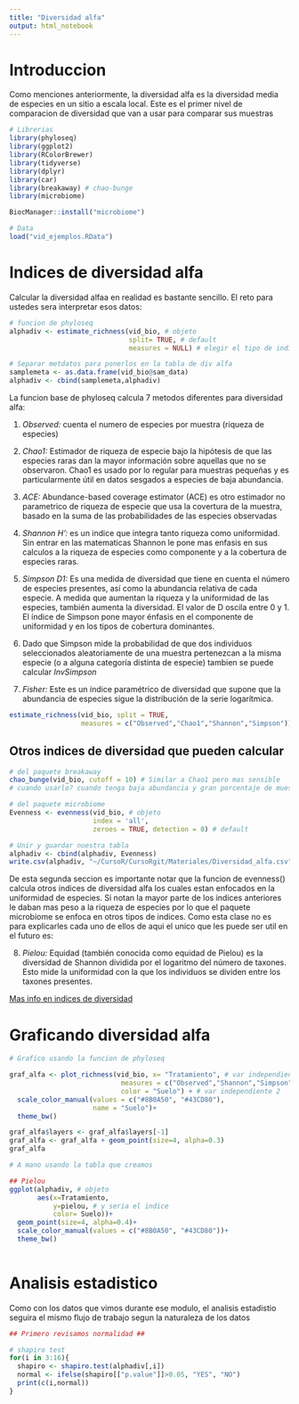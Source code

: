 ```yaml
---
title: "Diversidad alfa"
output: html_notebook
---
```


# Introduccion 

Como menciones anteriormente, la diversidad alfa es la diversidad media de especies en un sitio a escala local. Este es el primer nivel de comparacion de diversidad que van a usar para comparar sus muestras

```r
# Librerias
library(phyloseq)
library(ggplot2)
library(RColorBrewer)
library(tidyverse)
library(dplyr)
library(car)
library(breakaway) # chao-bunge
library(microbiome)

BiocManager::install("microbiome")

# Data
load("vid_ejemplos.RData")
```

# Indices de diversidad alfa

Calcular la diversidad alfaa en realidad es bastante sencillo. El reto para ustedes sera interpretar esos datos:

```r
# funcion de phyloseq
alphadiv <- estimate_richness(vid_bio, # objeto
                              split= TRUE, # default
                              measures = NULL) # elegir el tipo de indice, el default es NULL y te da como resultado 7 indices diferentes

# Separar metdatos para ponerlos en la tabla de div alfa
samplemeta <- as.data.frame(vid_bio@sam_data)
alphadiv <- cbind(samplemeta,alphadiv)
```

La funcion base de phyloseq calcula 7 metodos diferentes para diversidad alfa:

1. _Observed:_ cuenta el numero de especies por muestra (riqueza de especies)

2. _Chao1:_ Estimador de riqueza de especie bajo la hipótesis de que las especies raras dan la mayor información sobre aquellas que no se observaron. Chao1 es usado por lo regular para muestras pequeñas y es particularmente útil en datos sesgados a especies de baja abundancia.

3. _ACE:_ Abundance-based coverage estimator (ACE) es otro estimador no parametrico de riqueza de especie que usa la covertura de la muestra, basado en la suma de las probabilidades de las especies observadas

4. _Shannon H':_ es un indice que integra tanto riqueza como uniformidad. Sin entrar en las matematicas Shannon le pone mas enfasis en sus calculos a la riqueza de especies como componente y a la cobertura de especies raras.

5. _Simpson D1:_ Es una medida de diversidad que tiene en cuenta el número de especies presentes, así como la abundancia relativa de cada especie. A medida que aumentan la riqueza y la uniformidad de las especies, también aumenta la diversidad. El valor de D oscila entre 0 y 1. El índice de Simpson pone mayor énfasis en el componente de uniformidad y en los tipos de cobertura dominantes.

6. Dado que Simpson mide la probabilidad de que dos individuos seleccionados aleatoriamente de una muestra pertenezcan a la misma especie (o a alguna categoría distinta de especie) tambien se puede calcular _InvSimpson_

7. _Fisher:_ Este es un índice paramétrico de diversidad que supone que la abundancia de especies sigue la distribución de la serie logarítmica.

```r
estimate_richness(vid_bio, split = TRUE,
                  measures = c("Observed","Chao1","Shannon","Simpson")) # estas son las mas comunes a usarse
```

## Otros indices de diversidad que pueden calcular

```r
# del paquete breakaway
chao_bunge(vid_bio, cutoff = 10) # Similar a Chao1 pero mas sensible
# cuando usarlo? cuando tenga baja abundancia y gran porcentaje de muestras raras

# del paquete microbiome
Evenness <- evenness(vid_bio, # objeto
                     index = 'all', 
                     zeroes = TRUE, detection = 0) # default

# Unir y guardar nuestra tabla
alphadiv <- cbind(alphadiv, Evenness)
write.csv(alphadiv, "~/CursoR/CursoRgit/Materiales/Diversidad_alfa.csv")
```

De esta segunda seccion es importante notar que la funcion de evenness() calcula otros indices de diversidad alfa los cuales estan enfocados en la uniformidad de especies. Si notan la mayor parte de los indices anteriores le daban mas peso a la riqueza de especies por lo que el paquete microbiome se enfoca en otros tipos de indices. Como esta clase no es para explicarles cada uno de ellos de aqui el unico que les puede ser util en el futuro es:

8. _Pielou:_ Equidad (también conocida como equidad de Pielou) es la diversidad de Shannon dividida por el logaritmo del número de taxones. Esto mide la uniformidad con la que los individuos se dividen entre los taxones presentes.

[Mas info en indices de diversidad](https://www.nhm.uio.no/english/research/resources/past/help/diversity.html)

# Graficando diversidad alfa

```r
# Grafico usando la funcion de phyloseq

graf_alfa <- plot_richness(vid_bio, x= "Tratamiento", # var independiente 1
                            measures = c("Observed","Shannon","Simpson", "Chao1"),
                            color = "Suelo") + # var independiente 2
  scale_color_manual(values = c("#8B0A50", "#43CD80"),
                     name = "Suelo")+
  theme_bw()

graf_alfa$layers <- graf_alfa$layers[-1]
graf_alfa <- graf_alfa + geom_point(size=4, alpha=0.3)
graf_alfa

# A mano usando la tabla que creamos

## Pielou
ggplot(alphadiv, # objeto
       aes(x=Tratamiento,
           y=pielou, # y seria el indice
           color= Suelo))+
  geom_point(size=4, alpha=0.4)+
  scale_color_manual(values = c("#8B0A50", "#43CD80"))+
  theme_bw()
         
```

# Analisis estadistico

Como con los datos que vimos durante ese modulo, el analisis estadistio seguira el mismo flujo de trabajo segun la naturaleza de los datos

```r
## Primero revisamos normalidad ##

# shapiro test
for(i in 3:16){
  shapiro <- shapiro.test(alphadiv[,i])
  normal <- ifelse(shapiro[["p.value"]]>0.05, "YES", "NO")
  print(c(i,normal))
}
```

